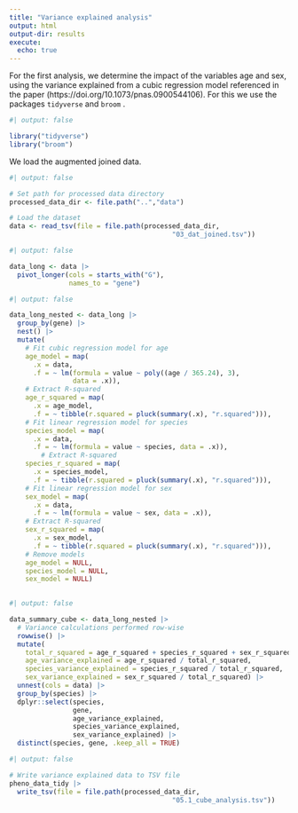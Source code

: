 ```yaml
---
title: "Variance explained analysis"
output: html
output-dir: results
execute:
  echo: true
---
```


For the first analysis, we determine the impact of the variables age and sex, using the variance explained from a cubic regression model referenced in the paper (https://doi.org/10.1073/pnas.0900544106). For this we use the packages `tidyverse` and `broom` .

```r
#| output: false

library("tidyverse")
library("broom")
```

We load the augmented joined data.

```r
#| output: false

# Set path for processed data directory
processed_data_dir <- file.path("..","data")

# Load the dataset
data <- read_tsv(file = file.path(processed_data_dir,
                                         "03_dat_joined.tsv"))
```

```r
#| output: false

data_long <- data |>
  pivot_longer(cols = starts_with("G"),
               names_to = "gene")

```

```r
#| output: false

data_long_nested <- data_long |>
  group_by(gene) |>
  nest() |>
  mutate(
    # Fit cubic regression model for age
    age_model = map(
      .x = data,
      .f = ~ lm(formula = value ~ poly((age / 365.24), 3),
                data = .x)),
    # Extract R-squared
    age_r_squared = map(
      .x = age_model,
      .f = ~ tibble(r.squared = pluck(summary(.x), "r.squared"))),
    # Fit linear regression model for species
    species_model = map(
      .x = data,
      .f = ~ lm(formula = value ~ species, data = .x)),
        # Extract R-squared
    species_r_squared = map(
      .x = species_model,
      .f = ~ tibble(r.squared = pluck(summary(.x), "r.squared"))),
    # Fit linear regression model for sex
    sex_model = map(
      .x = data,
      .f = ~ lm(formula = value ~ sex, data = .x)),
    # Extract R-squared
    sex_r_squared = map(
      .x = sex_model,
      .f = ~ tibble(r.squared = pluck(summary(.x), "r.squared"))),
    # Remove models
    age_model = NULL,
    species_model = NULL,
    sex_model = NULL)
    
```

```r
#| output: false

data_summary_cube <- data_long_nested |>
  # Variance calculations performed row-wise
  rowwise() |>
  mutate(
    total_r_squared = age_r_squared + species_r_squared + sex_r_squared,
    age_variance_explained = age_r_squared / total_r_squared,
    species_variance_explained = species_r_squared / total_r_squared,
    sex_variance_explained = sex_r_squared / total_r_squared) |>
  unnest(cols = data) |>
  group_by(species) |>
  dplyr::select(species,
                gene,
                age_variance_explained,
                species_variance_explained,
                sex_variance_explained) |>
  distinct(species, gene, .keep_all = TRUE)

```

```r
#| output: false

# Write variance explained data to TSV file
pheno_data_tidy |>
  write_tsv(file = file.path(processed_data_dir,
                                         "05.1_cube_analysis.tsv"))
```

